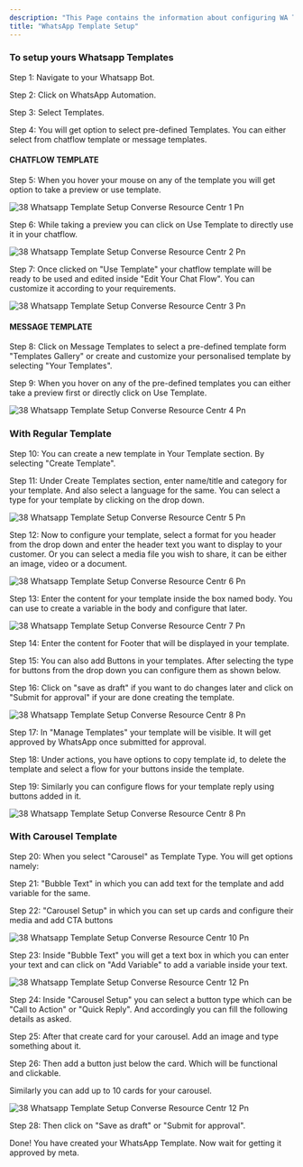 ```yaml
---
description: "This Page contains the information about configuring WA Templates."
title: "WhatsApp Template Setup"
---
```


### To setup yours Whatsapp Templates

Step 1: Navigate to your Whatsapp Bot.

Step 2: Click on WhatsApp Automation.

Step 3: Select Templates.

Step 4: You will get option to select pre-defined Templates. You can either select from chatflow template or message templates.

#### **CHATFLOW TEMPLATE**

Step 5: When you hover your mouse on any of the template you will get option to take a preview or use template.

![38 Whatsapp Template Setup  Converse Resource Centr 1 Pn](/images/how-botpenguin-works/whatsapp-template-setup/38.whatsapp_template_setup_\_Converse_resource_centr-1.png)

Step 6: While taking a preview you can click on Use Template to directly use it in your chatflow.

![38 Whatsapp Template Setup  Converse Resource Centr 2 Pn](/images/how-botpenguin-works/whatsapp-template-setup/38.whatsapp_template_setup_\_Converse_resource_centr-2.png)

Step 7: Once clicked on "Use Template" your chatflow template will be ready to be used and edited inside "Edit Your Chat Flow". You can customize it according to your requirements.

![38 Whatsapp Template Setup  Converse Resource Centr 3 Pn](/images/how-botpenguin-works/whatsapp-template-setup/38.whatsapp_template_setup_\_Converse_resource_centr-3.png)

#### **MESSAGE TEMPLATE**

Step 8: Click on Message Templates to select a pre-defined template form "Templates Gallery" or create and customize your personalised template by selecting "Your Templates".

Step 9: When you hover on any of the pre-defined templates you can either take a preview first or directly click on Use Template.

![38 Whatsapp Template Setup  Converse Resource Centr 4 Pn](/images/how-botpenguin-works/whatsapp-template-setup/38.whatsapp_template_setup_\_Converse_resource_centr-4.png)

### **With Regular Template**

Step 10: You can create a new template in Your Template section. By selecting "Create Template".

Step 11: Under Create Templates section, enter name/title and category for your template. And also select a language for the same. You can select a type for your template by clicking on the drop down.

![38 Whatsapp Template Setup  Converse Resource Centr 5 Pn](/images/how-botpenguin-works/whatsapp-template-setup/38.whatsapp_template_setup_\_Converse_resource_centr-5.png)

Step 12: Now to configure your template, select a format for you header from the drop down and enter the header text you want to display to your customer. Or you can select a media file you wish to share, it can be either an image, video or a document.

![38 Whatsapp Template Setup  Converse Resource Centr 6 Pn](/images/how-botpenguin-works/whatsapp-template-setup/38.whatsapp_template_setup_\_Converse_resource_centr-6.png)

Step 13: Enter the content for your template inside the box named body. You can use   to create a variable in the body and configure that later.

![38 Whatsapp Template Setup  Converse Resource Centr 7 Pn](/images/how-botpenguin-works/whatsapp-template-setup/38.whatsapp_template_setup_\_Converse_resource_centr-7.png)

Step 14: Enter the content for Footer that will be displayed in your template.

Step 15: You can also add Buttons in your templates. After selecting the type for buttons from the drop down you can configure them as shown below.

Step 16: Click on "save as draft" if you want to do changes later and click on "Submit for approval" if your are done creating the template.

![38 Whatsapp Template Setup  Converse Resource Centr 8 Pn](/images/how-botpenguin-works/whatsapp-template-setup/38.whatsapp_template_setup_\_Converse_resource_centr-8.png)

Step 17: In "Manage Templates" your template will be visible. It will get approved by WhatsApp once submitted for approval.

Step 18: Under actions, you have options to copy template id, to delete the template and select a flow for your buttons inside the template.

Step 19: Similarly you can configure flows for your template reply using buttons added in it.

![38 Whatsapp Template Setup  Converse Resource Centr 8 Pn](/images/how-botpenguin-works/whatsapp-template-setup/38.whatsapp_template_setup_\_Converse_resource_centr-9.png)

### **With Carousel Template**

Step 20: When you select "Carousel" as Template Type. You will get options namely:

Step 21: "Bubble Text" in which you can add text for the template and add variable for the same.

Step 22: "Carousel Setup" in which you can set up cards and configure their media and add CTA buttons

![38 Whatsapp Template Setup  Converse Resource Centr 10 Pn](/images/how-botpenguin-works/whatsapp-template-setup/38.whatsapp_template_setup_\_Converse_resource_centr-10.png)

Step 23: Inside "Bubble Text" you will get a text box in which you can enter your text and can click on "Add Variable" to add a variable inside your text.

![38 Whatsapp Template Setup  Converse Resource Centr 12 Pn](/images/how-botpenguin-works/whatsapp-template-setup/38.whatsapp_template_setup_\_Converse_resource_centr-11.png)

Step 24: Inside "Carousel Setup" you can select a button type which can be "Call to Action" or "Quick Reply". And accordingly you can fill the following details as asked.

Step 25: After that create card for your carousel. Add an image and type something about it.

Step 26: Then add a button just below the card. Which will be functional and clickable.

Similarly you can add up to 10 cards for your carousel.

![38 Whatsapp Template Setup  Converse Resource Centr 12 Pn](/images/how-botpenguin-works/whatsapp-template-setup/38.whatsapp_template_setup_\_Converse_resource_centr-12.png)

Step 28: Then click on "Save as draft" or "Submit for approval".

Done\! You have created your WhatsApp Template. Now wait for getting it approved by meta.